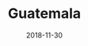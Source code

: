 ---
title: "Guatemala"
date: "2018-11-30"
slug: "guatemala"
hero_image: "./guatemala.jpeg"
hero_image_alt: "A skyshot of Lake Atitlán and surrounding volcanoes"
hero_image_credit_text: "Andres Ch Mendez"
hero_image_credit_link: "https://unsplash.com/photos/_T7cYIPPu9w"
---